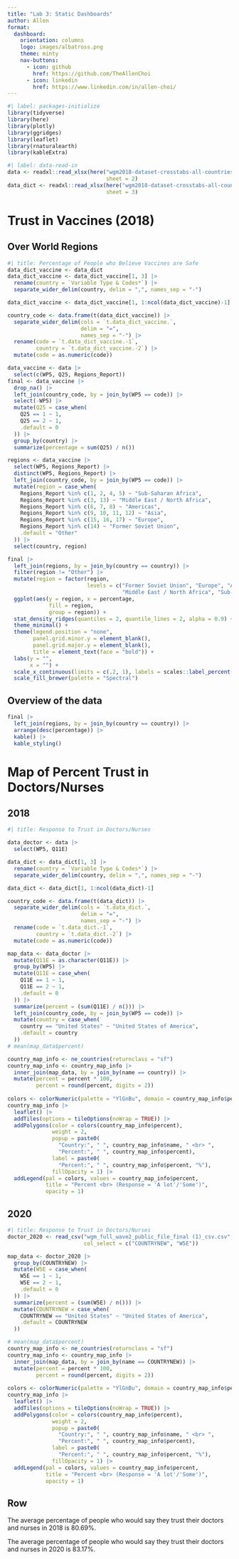 ```yaml
---
title: "Lab 3: Static Dashboards"
author: Allen
format: 
  dashboard:
    orientation: columns
    logo: images/albatross.png
    theme: minty
    nav-buttons: 
      - icon: github
        href: https://github.com/TheAllenChoi
      - icon: linkedin
        href: https://www.linkedin.com/in/allen-choi/
---
```


```r
#| label: packages-initialize
library(tidyverse)
library(here)
library(plotly)
library(ggridges)
library(leaflet)
library(rnaturalearth)
library(kableExtra)
```

```r
#| label: data-read-in
data <- readxl::read_xlsx(here("wgm2018-dataset-crosstabs-all-countries.xlsx"),
                               sheet = 2)
data_dict <- readxl::read_xlsx(here("wgm2018-dataset-crosstabs-all-countries.xlsx"),
                               sheet = 3)
```

# Trust in Vaccines (2018)

## Over World Regions
```r
#| title: Percentage of People who Believe Vaccines are Safe
data_dict_vaccine <- data_dict
data_dict_vaccine <- data_dict_vaccine[1, 3] |> 
  rename(country = `Variable Type & Codes*`) |> 
  separate_wider_delim(country, delim = ",", names_sep = "-")

data_dict_vaccine <- data_dict_vaccine[1, 1:ncol(data_dict_vaccine)-1]

country_code <- data.frame(t(data_dict_vaccine)) |> 
  separate_wider_delim(cols = `t.data_dict_vaccine.`,
                       delim = "=",
                       names_sep = "-") |> 
  rename(code = `t.data_dict_vaccine.-1`,
         country = `t.data_dict_vaccine.-2`) |> 
  mutate(code = as.numeric(code))

data_vaccine <- data |> 
  select(c(WP5, Q25, Regions_Report))
final <- data_vaccine |> 
  drop_na() |> 
  left_join(country_code, by = join_by(WP5 == code)) |> 
  select(-WP5) |> 
  mutate(Q25 = case_when(
    Q25 == 1 ~ 1,
    Q25 == 2 ~ 1,
    .default = 0
  )) |> 
  group_by(country) |>
  summarize(percentage = sum(Q25) / n()) 

regions <- data_vaccine |> 
  select(WP5, Regions_Report) |> 
  distinct(WP5, Regions_Report) |> 
  left_join(country_code, by = join_by(WP5 == code)) |> 
  mutate(region = case_when(
    Regions_Report %in% c(1, 2, 4, 5) ~ "Sub-Saharan Africa",
    Regions_Report %in% c(3, 13) ~ "Middle East / North Africa",
    Regions_Report %in% c(6, 7, 8) ~ "Americas",
    Regions_Report %in% c(9, 10, 11, 12) ~ "Asia",
    Regions_Report %in% c(15, 16, 17) ~ "Europe",
    Regions_Report %in% c(14) ~ "Former Soviet Union",
    .default = "Other"
  )) |> 
  select(country, region)

final |> 
  left_join(regions, by = join_by(country == country)) |> 
  filter(region != "Other") |> 
  mutate(region = factor(region,
                         levels = c("Former Soviet Union", "Europe", "Americas",
                                    "Middle East / North Africa", "Sub-Saharan Africa", "Asia"))) |> 
  ggplot(aes(y = region, x = percentage,
             fill = region,
             group = region)) +
  stat_density_ridges(quantiles = 2, quantile_lines = 2, alpha = 0.9) +
  theme_minimal() +
  theme(legend.position = "none",
        panel.grid.minor.y = element_blank(),
        panel.grid.major.y = element_blank(),
        title = element_text(face = "bold")) +
  labs(y = "",
       x = "") +
  scale_x_continuous(limits = c(.2, 1), labels = scales::label_percent()) +
  scale_fill_brewer(palette = "Spectral")
```

## Overview of the data
```r
final |> 
  left_join(regions, by = join_by(country == country)) |> 
  arrange(desc(percentage)) |> 
  kable() |> 
  kable_styling()
```



# Map of Percent Trust in Doctors/Nurses

::: panel-tabset
## 2018 {width="70%"}

```r
#| title: Response to Trust in Doctors/Nurses

data_doctor <- data |> 
  select(WP5, Q11E)

data_dict <- data_dict[1, 3] |> 
  rename(country = `Variable Type & Codes*`) |> 
  separate_wider_delim(country, delim = ",", names_sep = "-")

data_dict <- data_dict[1, 1:ncol(data_dict)-1]

country_code <- data.frame(t(data_dict)) |> 
  separate_wider_delim(cols = `t.data_dict.`,
                       delim = "=",
                       names_sep = "-") |> 
  rename(code = `t.data_dict.-1`,
         country = `t.data_dict.-2`) |> 
  mutate(code = as.numeric(code))

map_data <- data_doctor |> 
  mutate(Q11E = as.character(Q11E)) |> 
  group_by(WP5) |> 
  mutate(Q11E = case_when(
    Q11E == 1 ~ 1,
    Q11E == 2 ~ 1,
    .default = 0
  )) |> 
  summarize(percent = (sum(Q11E) / n())) |> 
  left_join(country_code, by = join_by(WP5 == code)) |> 
  mutate(country = case_when(
    country == "United States" ~ "United States of America",
    .default = country
  ))
# mean(map_data$percent)

country_map_info <- ne_countries(returnclass = "sf")
country_map_info <- country_map_info |> 
  inner_join(map_data, by = join_by(name == country)) |> 
  mutate(percent = percent * 100,
         percent = round(percent, digits = 2))
  
colors <- colorNumeric(palette = "YlGnBu", domain = country_map_info$percent)
country_map_info |> 
  leaflet() |> 
  addTiles(options = tileOptions(noWrap = TRUE)) |> 
  addPolygons(color = colors(country_map_info$percent),
              weight = 2,
              popup = paste0(
                "Country:", " ", country_map_info$name, " <br> ",
                "Percent:", " ", country_map_info$percent),
              label = paste0(
                "Percent:", " ", country_map_info$percent, "%"),
              fillOpacity = 1) |> 
  addLegend(pal = colors, values = country_map_info$percent,
            title = "Percent <br> (Response = 'A lot'/'Some')",
            opacity = 1)
```

## 2020

```r
#| title: Response to Trust in Doctors/Nurses
doctor_2020 <- read_csv("wgm_full_wave2_public_file_final (1)_csv.csv",
                        col_select = c("COUNTRYNEW", "W5E"))

map_data <- doctor_2020 |> 
  group_by(COUNTRYNEW) |> 
  mutate(W5E = case_when(
    W5E == 1 ~ 1,
    W5E == 2 ~ 1,
    .default = 0
  )) |> 
  summarize(percent = (sum(W5E) / n())) |> 
  mutate(COUNTRYNEW = case_when(
    COUNTRYNEW == "United States" ~ "United States of America",
    .default = COUNTRYNEW
  ))

# mean(map_data$percent)
country_map_info <- ne_countries(returnclass = "sf")
country_map_info <- country_map_info |> 
  inner_join(map_data, by = join_by(name == COUNTRYNEW)) |> 
  mutate(percent = percent * 100,
         percent = round(percent, digits = 2))
  
colors <- colorNumeric(palette = "YlGnBu", domain = country_map_info$percent)
country_map_info |> 
  leaflet() |> 
  addTiles(options = tileOptions(noWrap = TRUE)) |> 
  addPolygons(color = colors(country_map_info$percent),
              weight = 2,
              popup = paste0(
                "Country:", " ", country_map_info$name, " <br> ",
                "Percent:", " ", country_map_info$percent),
              label = paste0(
                "Percent:", " ", country_map_info$percent, "%"),
              fillOpacity = 1) |> 
  addLegend(pal = colors, values = country_map_info$percent,
            title = "Percent <br> (Response = 'A lot'/'Some')",
            opacity = 1)
```
:::

## Row {width="30%"}

::: {.card title="2018 Average Trust"}
The average percentage of people who would say they trust their doctors and nurses in 2018 is 80.69%.
:::

::: {.card title="2020 Average Trust"}
The average percentage of people who would say they trust their doctors and nurses in 2020 is 83.17%.
:::

